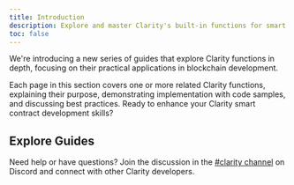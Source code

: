 ```yaml
---
title: Introduction
description: Explore and master Clarity's built-in functions for smart contract development.
toc: false
---
```



<Callout title="New series" type="info">
We're introducing a new series of guides that explore Clarity functions in depth, focusing on their practical applications in blockchain development.
</Callout>

Each page in this section covers one or more related Clarity functions, explaining their purpose, demonstrating implementation with code samples, and discussing best practices. Ready to enhance your Clarity smart contract development skills?

## Explore Guides

<Cards>
  <SecondaryCard
    href="/stacks/clarity/basic-arithmetic"
    title="Arithmetic Operations"
    description="Master basic and advanced arithmetic functions for precise calculations in smart contracts."
  />
  <SecondaryCard
    href="/stacks/clarity/access-control"
    title="Access control"
    description="Discover functions for interacting with blockchain data, including block information and transaction details."
  />
  <SecondaryCard
    href="/stacks/clarity/handling-optionals-and-errors"
    title="Handling optionals and errors"
    description="Safely handling optional values and error cases in Clarity smart contracts."
  />
</Cards>

Need help or have questions? Join the discussion in the [#clarity channel](https://stacks.chat) on Discord and connect with other Clarity developers.
